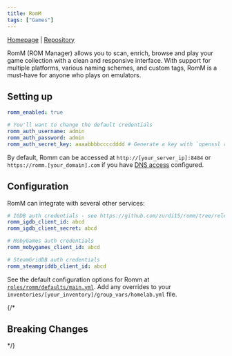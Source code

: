 ```yaml
---
title: RomM
tags: ["Games"]
---
```



[Homepage](https://romm.app/) |
[Repository](https://github.com/rommapp/romm)

<Tags tags={frontmatter.tags} />

RomM (ROM Manager) allows you to scan, enrich, browse and play your game collection with a clean and responsive interface. With support for multiple platforms, various naming schemes, and custom tags, RomM is a must-have for anyone who plays on emulators.

## Setting up

```yaml title="inventories/homelab/group_vars/homelab.yml"
romm_enabled: true

# You'll want to change the default credentials
romm_auth_username: admin
romm_auth_password: admin
romm_auth_secret_key: aaaabbbbccccdddd # Generate a key with `openssl rand -hex 32`
```

By default, Romm can be accessed at `http://[your_server_ip]:8484` or `https://romm.[your_domain].com` if you have [DNS access](../../guides/dns-access/) configured.

## Configuration

RomM can integrate with several other services:

```yaml title="inventories/homelab/group_vars/homelab.yml"
# IGDB auth credentials - see https://github.com/zurdi15/romm/tree/release#-docker for more info
romm_igdb_client_id: abcd
romm_igdb_client_secret: abcd

# MobyGames auth credentials
romm_mobygames_client_id: abcd

# SteamGridDB auth credentials
romm_steamgriddb_client_id: abcd
```

See the default configuration options for Romm at [`roles/romm/defaults/main.yml`](https://github.com/Dylancyclone/ansible-homelab-orchestration/blob/main/roles/romm/defaults/main.yml).
Add any overrides to your `inventories/[your_inventory]/group_vars/homelab.yml` file.

{/* 

## Breaking Changes

*/}